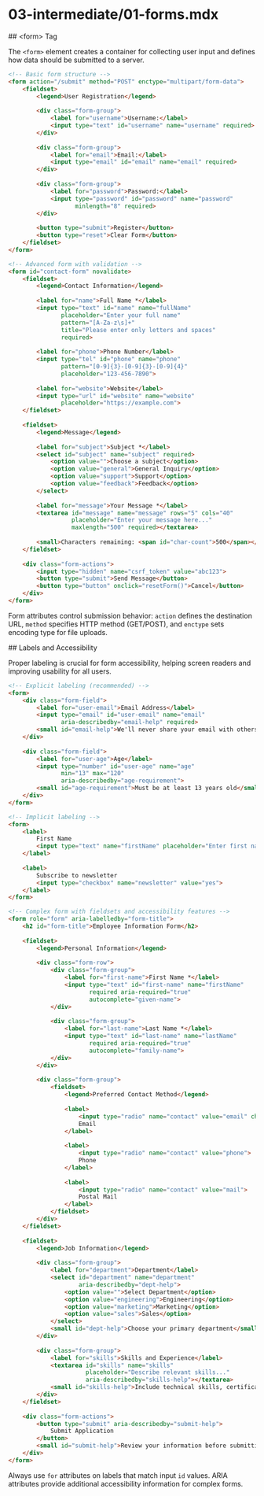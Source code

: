 # 03-intermediate/01-forms.mdx

<section id="form-tag">
## &lt;form&gt; Tag

The `<form>` element creates a container for collecting user input and defines how data should be submitted to a server.

```html
<!-- Basic form structure -->
<form action="/submit" method="POST" enctype="multipart/form-data">
    <fieldset>
        <legend>User Registration</legend>
        
        <div class="form-group">
            <label for="username">Username:</label>
            <input type="text" id="username" name="username" required>
        </div>
        
        <div class="form-group">
            <label for="email">Email:</label>
            <input type="email" id="email" name="email" required>
        </div>
        
        <div class="form-group">
            <label for="password">Password:</label>
            <input type="password" id="password" name="password" 
                   minlength="8" required>
        </div>
        
        <button type="submit">Register</button>
        <button type="reset">Clear Form</button>
    </fieldset>
</form>

<!-- Advanced form with validation -->
<form id="contact-form" novalidate>
    <fieldset>
        <legend>Contact Information</legend>
        
        <label for="name">Full Name *</label>
        <input type="text" id="name" name="fullName" 
               placeholder="Enter your full name"
               pattern="[A-Za-z\s]+" 
               title="Please enter only letters and spaces"
               required>
        
        <label for="phone">Phone Number</label>
        <input type="tel" id="phone" name="phone" 
               pattern="[0-9]{3}-[0-9]{3}-[0-9]{4}"
               placeholder="123-456-7890">
        
        <label for="website">Website</label>
        <input type="url" id="website" name="website" 
               placeholder="https://example.com">
    </fieldset>
    
    <fieldset>
        <legend>Message</legend>
        
        <label for="subject">Subject *</label>
        <select id="subject" name="subject" required>
            <option value="">Choose a subject</option>
            <option value="general">General Inquiry</option>
            <option value="support">Support</option>
            <option value="feedback">Feedback</option>
        </select>
        
        <label for="message">Your Message *</label>
        <textarea id="message" name="message" rows="5" cols="40"
                  placeholder="Enter your message here..."
                  maxlength="500" required></textarea>
        
        <small>Characters remaining: <span id="char-count">500</span></small>
    </fieldset>
    
    <div class="form-actions">
        <input type="hidden" name="csrf_token" value="abc123">
        <button type="submit">Send Message</button>
        <button type="button" onclick="resetForm()">Cancel</button>
    </div>
</form>
```

Form attributes control submission behavior: `action` defines the destination URL, `method` specifies HTTP method (GET/POST), and `enctype` sets encoding type for file uploads.
</section>

<section id="labels">
## Labels and Accessibility

Proper labeling is crucial for form accessibility, helping screen readers and improving usability for all users.

```html
<!-- Explicit labeling (recommended) -->
<form>
    <div class="form-field">
        <label for="user-email">Email Address</label>
        <input type="email" id="user-email" name="email" 
               aria-describedby="email-help" required>
        <small id="email-help">We'll never share your email with others.</small>
    </div>
    
    <div class="form-field">
        <label for="user-age">Age</label>
        <input type="number" id="user-age" name="age" 
               min="13" max="120" 
               aria-describedby="age-requirement">
        <small id="age-requirement">Must be at least 13 years old</small>
    </div>
</form>

<!-- Implicit labeling -->
<form>
    <label>
        First Name
        <input type="text" name="firstName" placeholder="Enter first name">
    </label>
    
    <label>
        Subscribe to newsletter
        <input type="checkbox" name="newsletter" value="yes">
    </label>
</form>

<!-- Complex form with fieldsets and accessibility features -->
<form role="form" aria-labelledby="form-title">
    <h2 id="form-title">Employee Information Form</h2>
    
    <fieldset>
        <legend>Personal Information</legend>
        
        <div class="form-row">
            <div class="form-group">
                <label for="first-name">First Name *</label>
                <input type="text" id="first-name" name="firstName" 
                       required aria-required="true"
                       autocomplete="given-name">
            </div>
            
            <div class="form-group">
                <label for="last-name">Last Name *</label>
                <input type="text" id="last-name" name="lastName" 
                       required aria-required="true"
                       autocomplete="family-name">
            </div>
        </div>
        
        <div class="form-group">
            <fieldset>
                <legend>Preferred Contact Method</legend>
                
                <label>
                    <input type="radio" name="contact" value="email" checked>
                    Email
                </label>
                
                <label>
                    <input type="radio" name="contact" value="phone">
                    Phone
                </label>
                
                <label>
                    <input type="radio" name="contact" value="mail">
                    Postal Mail
                </label>
            </fieldset>
        </div>
    </fieldset>
    
    <fieldset>
        <legend>Job Information</legend>
        
        <div class="form-group">
            <label for="department">Department</label>
            <select id="department" name="department" 
                    aria-describedby="dept-help">
                <option value="">Select Department</option>
                <option value="engineering">Engineering</option>
                <option value="marketing">Marketing</option>
                <option value="sales">Sales</option>
            </select>
            <small id="dept-help">Choose your primary department</small>
        </div>
        
        <div class="form-group">
            <label for="skills">Skills and Experience</label>
            <textarea id="skills" name="skills" 
                      placeholder="Describe relevant skills..."
                      aria-describedby="skills-help"></textarea>
            <small id="skills-help">Include technical skills, certifications, and experience</small>
        </div>
    </fieldset>
    
    <div class="form-actions">
        <button type="submit" aria-describedby="submit-help">
            Submit Application
        </button>
        <small id="submit-help">Review your information before submitting</small>
    </div>
</form>
```

Always use `for` attributes on labels that match input `id` values. ARIA attributes provide additional accessibility information for complex forms.
</section>